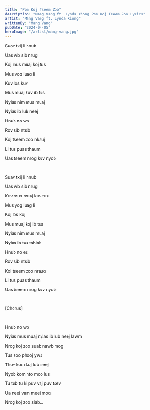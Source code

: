 ```yaml
---
title: "Pom Koj Tseem Zoo"
description: "Mang Vang ft. Lynda Xiong Pom Koj Tseem Zoo Lyrics"
artist: "Mang Vang ft. Lynda Xiong"
writtenBy: "Mang Vang"
pubDate: "2024-04-05"
heroImage: "/artist/mang-vang.jpg"
---
```


Suav txij li hnub

Uas wb sib nrug

Koj mus muaj koj tus

Mus yog luag li

Kuv los kuv

Mus muaj kuv ib tus

Nyias nim mus muaj

Nyias ib lub neej

Hnub no wb

Rov sib ntsib

Koj tseem zoo nkauj

Li tus puas thaum

Uas tseem nrog kuv nyob

<br />

Suav txij li hnub

Uas wb sib nrug

Kuv mus muaj kuv tus

Mus yog luag li

Koj los koj

Mus muaj koj ib tus

Nyias nim mus muaj

Nyias ib tus tshiab

Hnub no es

Rov sib ntsib

Koj tseem zoo nraug

Li tus puas thaum

Uas tseem nrog kuv nyob

<br />

[Chorus]

<br />

Hnub no wb

Nyias mus muaj nyias ib lub neej lawm

Nrog koj zoo suab nawb mog

Tus zoo phooj yws

Thov kom koj lub neej

Nyob kom nto moo lus

Tu tub tu ki puv vaj puv tsev

Ua neej vam meej mog

Nrog koj zoo siab...
